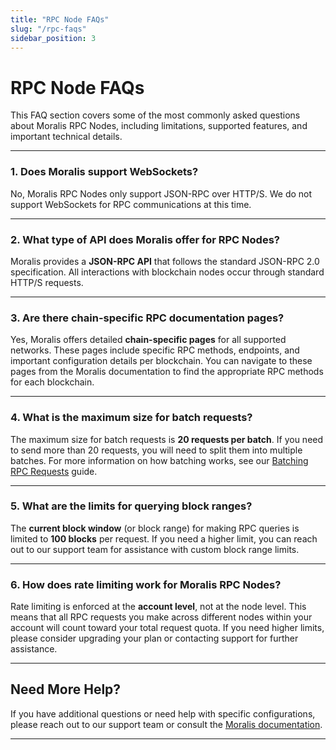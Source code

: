 ```yaml
---
title: "RPC Node FAQs"
slug: "/rpc-faqs"
sidebar_position: 3
---
```



# RPC Node FAQs

This FAQ section covers some of the most commonly asked questions about Moralis RPC Nodes, including limitations, supported features, and important technical details.

---

### 1. Does Moralis support WebSockets?

No, Moralis RPC Nodes only support JSON-RPC over HTTP/S. We do not support WebSockets for RPC communications at this time.

---

### 2. What type of API does Moralis offer for RPC Nodes?

Moralis provides a **JSON-RPC API** that follows the standard JSON-RPC 2.0 specification. All interactions with blockchain nodes occur through standard HTTP/S requests.

---

### 3. Are there chain-specific RPC documentation pages?

Yes, Moralis offers detailed **chain-specific pages** for all supported networks. These pages include specific RPC methods, endpoints, and important configuration details per blockchain. You can navigate to these pages from the Moralis documentation to find the appropriate RPC methods for each blockchain.

---

### 4. What is the maximum size for batch requests?

The maximum size for batch requests is **20 requests per batch**. If you need to send more than 20 requests, you will need to split them into multiple batches. For more information on how batching works, see our [Batching RPC Requests](/rpc-nodes/reference/batching-rpc-requests) guide.

---

### 5. What are the limits for querying block ranges?

The **current block window** (or block range) for making RPC queries is limited to **100 blocks** per request. If you need a higher limit, you can reach out to our support team for assistance with custom block range limits.

---

### 6. How does rate limiting work for Moralis RPC Nodes?

Rate limiting is enforced at the **account level**, not at the node level. This means that all RPC requests you make across different nodes within your account will count toward your total request quota. If you need higher limits, please consider upgrading your plan or contacting support for further assistance.

---

## Need More Help?

If you have additional questions or need help with specific configurations, please reach out to our support team or consult the [Moralis documentation](https://docs.moralis.io/rpc-nodes).

---
